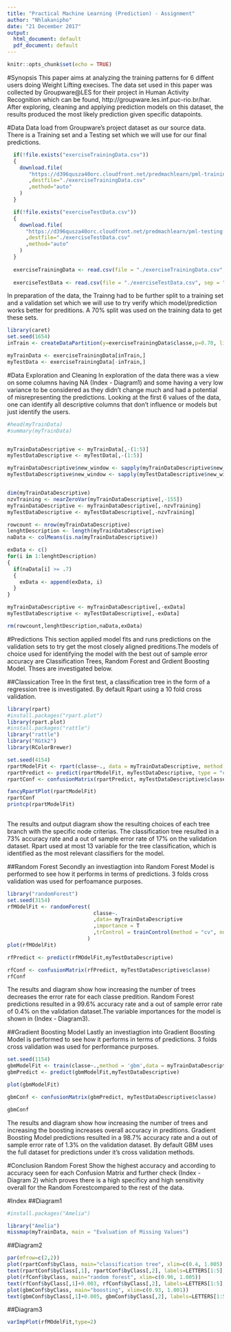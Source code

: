 ```yaml
---
title: "Practical Machine Learning (Prediction) - Assignment"
author: "Nhlakanipho"
date: "21 December 2017"
output:
  html_document: default
  pdf_document: default
---
```


```r
knitr::opts_chunk$set(echo = TRUE)
```

#Synopsis
This paper aims at analyzing the training patterns for 6 diffent users doing Weight Lifting execises. The data set used in this paper was collected by Groupware@LES for their project in Human Activity Recognition which can be found, http://groupware.les.inf.puc-rio.br/har. After exploring, cleaning and applying prediction models on this dataset, the results produced the most likely prediction given specific datapoints.


#Data
Data load from Groupware's project dataset as our source data. There is a Training set and a Testing set which we will use for our final predictions.
```r
  if(!file.exists("exerciseTrainingData.csv"))
  {
    download.file(
       "https://d396qusza40orc.cloudfront.net/predmachlearn/pml-training.csv"
       ,destfile="./exerciseTrainingData.csv"
       ,method="auto"
    )
  }

  if(!file.exists("exerciseTestData.csv"))
  {
    download.file(
      "https://d396qusza40orc.cloudfront.net/predmachlearn/pml-testing.csv"
      ,destfile="./exerciseTestData.csv"
      ,method="auto"
    )
  }
  
  exerciseTrainingData <- read.csv(file = "./exerciseTrainingData.csv", sep = ",", header = TRUE, na.strings = c("NA","#DIV/0!"," "))
  
  exerciseTestData <- read.csv(file = "./exerciseTestData.csv", sep = ",", header = TRUE, na.strings = c("NA","#DIV/0!"," "))

```

In preparation of the data, the Trainng had to be further split to a training set and a validation set which we will use to try verify which model/prediction works better for preditions. A 70% split was used on the training data to get these sets.
```r
library(caret)
set.seed(1654)
inTrain <- createDataPartition(y=exerciseTrainingData$classe,p=0.70, list = FALSE)

myTrainData <- exerciseTrainingData[inTrain,]
myTestData <- exerciseTrainingData[-inTrain,]

```

#Data Exploration and Cleaning
In exploration of the data there was a view on some columns having NA (Index - Diagram1) and some having a very low variance to be considered as they didn't change much and had a potential of misrepresenting the predictions. Looking at the first 6 values of the data, one can identify all descriptive columns that don't influence or models but just identify the users.
```r
#head(myTrainData)
#summary(myTrainData)


myTrainDataDescriptive <- myTrainData[,-(1:5)]
myTestDataDescriptive <- myTestData[,-(1:5)]

myTrainDataDescriptive$new_window <- sapply(myTrainDataDescriptive$new_window, function(x){if(x=='no'){x=0}else{x=1}})
myTestDataDescriptive$new_window <- sapply(myTestDataDescriptive$new_window, function(x){if(x=='no'){x=0}else{x=1}})


dim(myTrainDataDescriptive)
nzvTraining <- nearZeroVar(myTrainDataDescriptive[,-155])
myTrainDataDescriptive <- myTrainDataDescriptive[,-nzvTraining]
myTestDataDescriptive <- myTestDataDescriptive[,-nzvTraining]

rowcount <- nrow(myTrainDataDescriptive)
lenghtDescription <- length(myTrainDataDescriptive)
naData <- colMeans(is.na(myTrainDataDescriptive))

exData <- c()
for(i in 1:lenghtDescription) 
{
  if(naData[i] >= .7) 
  {
    exData <- append(exData, i)
  }
}

myTrainDataDescriptive <- myTrainDataDescriptive[,-exData]
myTestDataDescriptive <- myTestDataDescriptive[,-exData]

rm(rowcount,lenghtDescription,naData,exData)

```

#Predictions
This section applied model fits and runs predictions on the validation sets to try get the most closely aligned preditions.The models of choice used for identifying the model with the best out of sample error accuracy are Classification Trees, Random Forest and Grdient Boosting Model. Thses are investigated below.

##Classication Tree
In the first test, a classification tree in the form of a regression tree is investigated. By default Rpart using a 10 fold cross validation.
```r
library(rpart)
#install.packages("rpart.plot")
library(rpart.plot)
#install.packages("rattle")
library("rattle")
library("RGtk2")
library(RColorBrewer)
```

```r
set.seed(4154)
rpartModelFit <- rpart(classe~., data = myTrainDataDescriptive, method = "class")
rpartPredict <- predict(rpartModelFit, myTestDataDescriptive, type = "class") 
rpartConf <- confusionMatrix(rpartPredict, myTestDataDescriptive$classe)
```

```r
fancyRpartPlot(rpartModelFit)
rpartConf
printcp(rpartModelFit)
  
```

The results and output diagram show the resulting choices of each tree branch with the specific node criterias. The classification tree resulted in a 73% accuracy rate and a out of sample error rate of 17% on the validation dataset. Rpart used at most 13 variable for the tree classification, which is identified as the most relevant classifiers for the model.

##Random Forest
Secondly an investiagtion into Random Forest Model is performed to see how it performs in terms of predictions. 3 folds cross validation was used for perfoamance purposes.

```r
library("randomForest")
set.seed(3154) 
rfMOdelFit <- randomForest(
                            classe~.
                            ,data= myTrainDataDescriptive
                            ,importance = T
                            ,trControl = trainControl(method = "cv", number = 3)
                          )
plot(rfMOdelFit)

rfPredict <- predict(rfMOdelFit,myTestDataDescriptive)

rfConf <- confusionMatrix(rfPredict, myTestDataDescriptive$classe)
rfConf
```

The results and diagram show how increasing the number of trees decreases the error rate for each classe predition. Random Forest predictions resulted in a 99.6% accuracy rate and a out of sample error rate of 0.4% on the validation dataset.The variable importances for the model is shown in (Index - Diagram3).


##Gradient Boosting Model
Lastly an investiagtion into Gradient Boosting Model is performed to see how it performs in terms of predictions. 3 folds cross validation was used for performance purposes.
```r
set.seed(1154)
gbmModelFit <- train(classe~.,method = 'gbm',data = myTrainDataDescriptive, verbose = FALSE,trControl = trainControl(method = "cv", number = 3))
gbmPredict <- predict(gbmModelFit,myTestDataDescriptive) 
```

```r
plot(gbmModelFit)

gbmConf <- confusionMatrix(gbmPredict, myTestDataDescriptive$classe)

gbmConf
```
The results and diagram show how increasing the number of trees and increasing the boosting increases overall accuracy in preditions. Gradient Boosting Model predictions resulted in a 98.7% accuracy rate and a out of sample error rate of 1.3% on the validation dataset. By default GBM uses the full dataset for predictions under it's cross validation methods. 

#Conclusion
Random Forest Show the highest accuracy and according to accuracy seen for each Confusion Matrix and further check (Index - Diagram 2) which proves there is a high specificy and high sensitivity overall for the Random Forestcompared to the rest of the data.


#Index
##Diagram1
```r
#install.packages("Amelia")

library("Amelia")
missmap(myTrainData, main = "Evaluation of Missing Values")
```


##Diagram2
```r
par(mfrow=c(2,2))
plot(rpartConf$byClass, main="classification tree", xlim=c(0.4, 1.005), ylim=c(0.7,1))
text(rpartConf$byClass[,1], rpartConf$byClass[,2], labels=LETTERS[1:5], cex= 0.7)
plot(rfConf$byClass, main="random forest", xlim=c(0.96, 1.005))
text(rfConf$byClass[,1]+0.003, rfConf$byClass[,2], labels=LETTERS[1:5], cex= 0.7)
plot(gbmConf$byClass, main="boosting", xlim=c(0.93, 1.001))
text(gbmConf$byClass[,1]+0.005, gbmConf$byClass[,2], labels=LETTERS[1:5], cex= 0.7)
```

##Diagram3
```r
varImpPlot(rfMOdelFit,type=2)
```